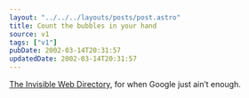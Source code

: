 ```yaml
---
layout: "../../../layouts/posts/post.astro"
title: Count the bubbles in your hand
source: v1
tags: ["v1"]
pubDate: 2002-03-14T20:31:57
updatedDate: 2002-03-14T20:31:57
---
```


[The Invisible Web Directory][1], for when Google just ain&#8217;t enough.

[1]: http://www.invisible-web.net/
